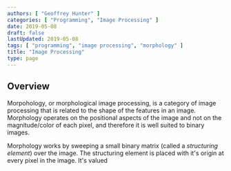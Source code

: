 ```yaml
---
authors: [ "Geoffrey Hunter" ]
categories: [ "Programming", "Image Processing" ]
date: 2019-05-08
draft: false
lastUpdated: 2019-05-08
tags: [ "programming", "image processing", "morphology" ]
title: "Image Processing"
type: page
---
```



## Overview

Morpohology, or morphological image processing, is a category of image processing that is related to the shape of the features in an image. Morphology operates on the positional aspects of the image and not on the magnitude/color of each pixel, and therefore it is well suited to binary images.

Morphology works by sweeping a small binary matrix (called a _structuring element_) over the image. The structuring element is placed with it's origin at every pixel in the image. It's valued 



